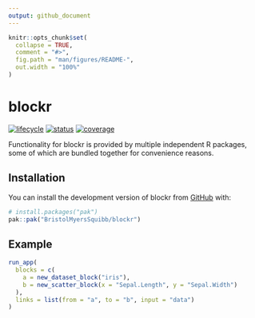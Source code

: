 ```yaml
---
output: github_document
---
```


<!-- README.md is generated from README.Rmd. Please edit that file -->

```r
knitr::opts_chunk$set(
  collapse = TRUE,
  comment = "#>",
  fig.path = "man/figures/README-",
  out.width = "100%"
)
```

# blockr

<!-- badges: start -->
[![lifecycle](https://img.shields.io/badge/lifecycle-experimental-orange.svg)](https://lifecycle.r-lib.org/articles/stages.html#experimental)
[![status](https://github.com/BristolMyersSquibb/blockr/actions/workflows/ci.yaml/badge.svg)](https://github.com/BristolMyersSquibb/blockr/actions/workflows/ci.yaml)
[![coverage](https://codecov.io/gh/BristolMyersSquibb/blockr/graph/badge.svg?token=VoOPRU65KA)](https://app.codecov.io/gh/BristolMyersSquibb/blockr)
<!-- badges: end -->

Functionality for blockr is provided by multiple independent R packages, some of which are bundled together for convenience reasons.

## Installation

You can install the development version of blockr from [GitHub](https://github.com/) with:

``` r
# install.packages("pak")
pak::pak("BristolMyersSquibb/blockr")
```

## Example

``` r
run_app(
  blocks = c(
    a = new_dataset_block("iris"),
    b = new_scatter_block(x = "Sepal.Length", y = "Sepal.Width")
  ),
  links = list(from = "a", to = "b", input = "data")
)
```
